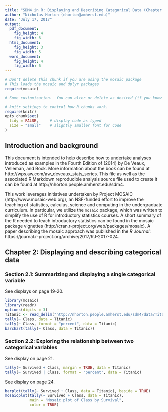 ```yaml
---
title: "SDM4 in R: Displaying and Describing Categorical Data (Chapter 2)"
author: "Nicholas Horton (nhorton@amherst.edu)"
date: "July 17, 2017"
output: 
  pdf_document:
    fig_height: 4
    fig_width: 6
  html_document:
    fig_height: 3
    fig_width: 5
  word_document:
    fig_height: 4
    fig_width: 6
---
```



```r
# Don't delete this chunk if you are using the mosaic package
# This loads the mosaic and dplyr packages
require(mosaic)
```

```r
# Some customization.  You can alter or delete as desired (if you know what you are doing).

# knitr settings to control how R chunks work.
require(knitr)
opts_chunk$set(
  tidy = FALSE,     # display code as typed
  size = "small"    # slightly smaller font for code
)
```

## Introduction and background 

This document is intended to help describe how to undertake analyses introduced 
as examples in the Fourth Edition of \emph{Stats: Data and Models} (2014) by De Veaux, Velleman, and Bock.
More information about the book can be found at http://wps.aw.com/aw_deveaux_stats_series.  This
file as well as the associated R Markdown reproducible analysis source file used to create it can be found at http://nhorton.people.amherst.edu/sdm4.

This work leverages initiatives undertaken by Project MOSAIC (http://www.mosaic-web.org), an NSF-funded effort to improve the teaching of statistics, calculus, science and computing in the undergraduate curriculum. In particular, we utilize the `mosaic` package, which was written to simplify the use of R for introductory statistics courses. A short summary of the R needed to teach introductory statistics can be found in the mosaic package vignettes (http://cran.r-project.org/web/packages/mosaic).  A paper describing the mosaic approach was published in the *R Journal*: https://journal.r-project.org/archive/2017/RJ-2017-024.

## Chapter 2: Displaying and describing categorical data

### Section 2.1: Summarizing and displaying a single categorical variable

See displays on page 19-20.

```r
library(mosaic)
library(readr)
options(digits = 3)
Titanic <- read_delim("http://nhorton.people.amherst.edu/sdm4/data/Titanic.txt", delim="\t")
tally(~ Class, data = Titanic)
tally(~ Class, format = "percent", data = Titanic)
barchart(tally(~ Class, data = Titanic))
```

### Section 2.2: Exploring the relationship between two categorical variables

See display on page 21.

```r
tally(~ Survived + Class, margin = TRUE, data = Titanic)
tally(~ Survived | Class, format = "percent", data = Titanic)
```

See display on page 24.
```r
barplot(tally(~ Survived + Class, data = Titanic), beside = TRUE)
mosaicplot(tally(~ Survived + Class, data = Titanic), 
           main = "Mosaic plot of Class by Survival",
           color = TRUE)

```
